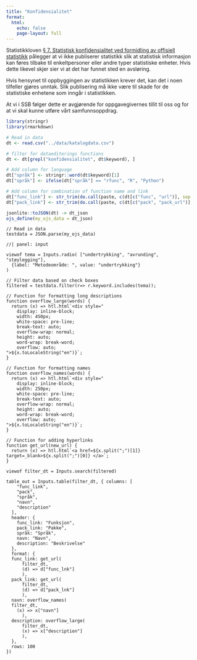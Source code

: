 ```yaml
---
title: "Konfidensialitet"
format:
  html:
    echo: false
    page-layout: full
---
```


Statistikkloven [§ 7. Statistisk konfidensialitet ved formidling av offisiell statistikk](https://lovdata.no/lov/2019-06-21-32/§7) pålegger at vi ikke publiserer statistikk slik at statistisk informasjon kan føres tilbake til enkeltpersoner eller andre typer statistiske enheter. Hvis dette likevel skjer sier vi at det har funnet sted en avsløring.

Hvis hensynet til oppbyggingen av statistikken krever det, kan det i noen tilfeller gjøres unntak. Slik publisering må ikke være til skade for de statistiske enhetene som inngår i statistikken. 

At vi i SSB følger dette er avgjørende for oppgavegivernes tillit til oss og for at vi skal kunne utføre vårt samfunnsoppdrag.


```r
library(stringr)
library(rmarkdown)

# Read in data
dt <- read.csv("../data/katalogdata.csv")

# filter for dataediterings functions
dt <- dt[grepl("konfidensialitet", dt$keyword), ]

# Add column for language
dt["språk"] <- stringr::word(dt$keyword)[1]
dt["språk"] <- ifelse(dt["språk"] == "rfunc", "R", "Python")

# Add column for combination of function name and link
dt["func_link"] <- str_trim(do.call(paste, c(dt[c("func", "url")], sep = ";")))
dt["pack_link"] <- str_trim(do.call(paste, c(dt[c("pack", "pack_url")], sep = ";")))

jsonlite::toJSON(dt) -> dt_json
ojs_define(my_ojs_data = dt_json)
```

```ojs
// Read in data
testdata = JSON.parse(my_ojs_data)
```

```ojs
//| panel: input

viewof tema = Inputs.radio( ["undertrykking", "avrunding", "støylegging"],
  {label: "Metodeområde: ", value: "undertrykking"}
)

```



```ojs
// Filter data based on check boxes
filtered = testdata.filter(r=> r.keyword.includes(tema));

```

```ojs

// Function for formatting long descriptions
function overflow_large(words) {
  return (x) => htl.html`<div style="
    display: inline-block;
    width: 450px;
    white-space: pre-line;
    break-text: auto;
    overflow-wrap: normal;
    height: auto;
    word-wrap: break-word;
    overflow: auto;
">${x.toLocaleString("en")}`;
}

// Function for formatting names
function overflow_names(words) {
  return (x) => htl.html`<div style="
    display: inline-block;
    width: 250px;
    white-space: pre-line;
    break-text: auto;
    overflow-wrap: normal;
    height: auto;
    word-wrap: break-word;
    overflow: auto;
">${x.toLocaleString("en")}`;
}

// Function for adding hyperlinks
function get_url(new_url) {
  return (x) => htl.html`<a href=${x.split(";")[1]} target=_blank>${x.split(";")[0]} </a>`;
}

```

```ojs
viewof filter_dt = Inputs.search(filtered)

table_out = Inputs.table(filter_dt, { columns: [
    "func_link",
    "pack",
    "språk",
    "navn",
    "description"
  ],
  header: {
    func_link: "Funksjon",
    pack_link: "Pakke",
    språk: "Språk",
    navn: "Navn",
    description: "Beskrivelse"
  },
  format: {
  func_link: get_url(
      filter_dt, 
      (d) => d["func_lnk"]
      ),
  pack_link: get_url(
      filter_dt, 
      (d) => d["pack_lnk"]
      ),
  navn: overflow_names(
  filter_dt,
    (x) => x["navn"]
      ),
  description: overflow_large(
      filter_dt,
      (x) => x["description"]
      ),
  },
  rows: 100
})

```

